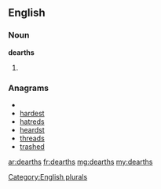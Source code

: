 ==English==

===Noun===
'''dearths'''

# {{plural of|[[dearth]]}}

===Anagrams===
* {{alphagram|adehrst}}
* [[hardest#English|hardest]]
* [[hatreds#English|hatreds]]
* [[heardst#English|heardst]]
* [[threads#English|threads]]
* [[trashed#English|trashed]]


[[Category:English plurals]]

[[ar:dearths]]
[[fr:dearths]]
[[mg:dearths]]
[[my:dearths]]